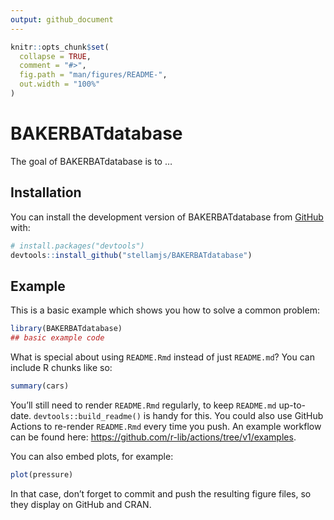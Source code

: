 ```yaml
---
output: github_document
---
```


<!-- README.md is generated from README.Rmd. Please edit that file -->

```r
knitr::opts_chunk$set(
  collapse = TRUE,
  comment = "#>",
  fig.path = "man/figures/README-",
  out.width = "100%"
)
```

# BAKERBATdatabase

<!-- badges: start -->
<!-- badges: end -->

The goal of BAKERBATdatabase is to ...

## Installation

You can install the development version of BAKERBATdatabase from [GitHub](https://github.com/) with:

``` r
# install.packages("devtools")
devtools::install_github("stellamjs/BAKERBATdatabase")
```

## Example

This is a basic example which shows you how to solve a common problem:

```r
library(BAKERBATdatabase)
## basic example code
```

What is special about using `README.Rmd` instead of just `README.md`? You can include R chunks like so:

```r
summary(cars)
```

You'll still need to render `README.Rmd` regularly, to keep `README.md` up-to-date. `devtools::build_readme()` is handy for this. You could also use GitHub Actions to re-render `README.Rmd` every time you push. An example workflow can be found here: <https://github.com/r-lib/actions/tree/v1/examples>.

You can also embed plots, for example:

```r
plot(pressure)
```

In that case, don't forget to commit and push the resulting figure files, so they display on GitHub and CRAN.
